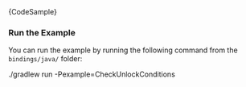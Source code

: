 
<CodeBlock className="language-java">
    {CodeSample}
</CodeBlock>

### Run the Example

You can run the example by running the following command from the `bindings/java/` folder:

<CodeBlock className="language-bash">
    ./gradlew run -Pexample=CheckUnlockConditions
</CodeBlock>
